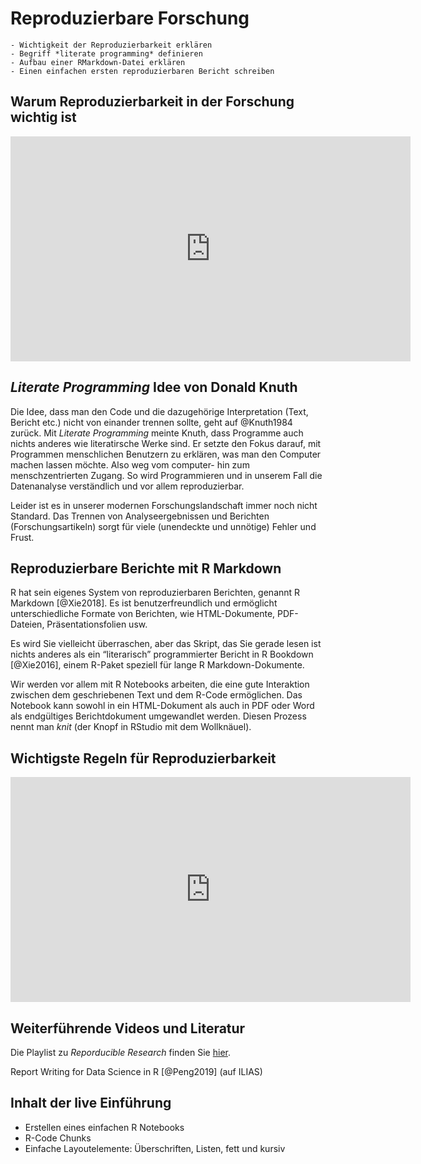 # Reproduzierbare Forschung {#reproduzieren}

```block
- Wichtigkeit der Reproduzierbarkeit erklären
- Begriff *literate programming* definieren
- Aufbau einer RMarkdown-Datei erklären
- Einen einfachen ersten reproduzierbaren Bericht schreiben
```

## Warum Reproduzierbarkeit in der Forschung wichtig ist

<iframe width="640" height="360" src="https://www.youtube.com/embed/4rBX6r5emgQ?list=PLjTlxb-wKvXOU4WW4p3qc4VKWTI4gLNUf" frameborder="0" allow="accelerometer; autoplay; encrypted-media; gyroscope; picture-in-picture" allowfullscreen></iframe>

## *Literate Programming* Idee von Donald Knuth
Die Idee, dass man den Code und die dazugehörige Interpretation (Text, Bericht etc.) nicht von einander trennen sollte, geht auf @Knuth1984 zurück. Mit *Literate Programming* meinte Knuth, dass Programme auch nichts anderes wie literatirsche Werke sind. Er setzte den Fokus darauf, mit Programmen menschlichen Benutzern zu erklären, was man den Computer machen lassen möchte. Also weg vom computer- hin zum menschzentrierten Zugang. So wird Programmieren und in unserem Fall die Datenanalyse verständlich und vor allem reproduzierbar. 

Leider ist es in unserer modernen Forschungslandschaft immer noch nicht Standard. Das Trennen von Analyseergebnissen und Berichten (Forschungsartikeln) sorgt für viele (unendeckte und unnötige) Fehler und Frust.

## Reproduzierbare Berichte mit R Markdown
R hat sein eigenes System von reproduzierbaren Berichten, genannt R Markdown [@Xie2018]. Es ist benutzerfreundlich und ermöglicht unterschiedliche Formate von Berichten, wie HTML-Dokumente, PDF-Dateien, Präsentationsfolien usw.

Es wird Sie vielleicht überraschen, aber das Skript, das Sie gerade lesen ist nichts anderes als ein "literarisch" programmierter Bericht in R Bookdown [@Xie2016], einem R-Paket speziell für lange R Markdown-Dokumente.

Wir werden vor allem mit R Notebooks arbeiten, die eine gute Interaktion zwischen dem geschriebenen Text und dem R-Code ermöglichen. Das Notebook kann sowohl in ein HTML-Dokument als auch in PDF oder Word als endgültiges Berichtdokument umgewandlet werden. Diesen Prozess nennt man *knit* (der Knopf in RStudio mit dem Wollknäuel).


## Wichtigste Regeln für Reproduzierbarkeit

<iframe width="640" height="360" src="https://www.youtube.com/embed/pjL2uP-fmPY?list=PLjTlxb-wKvXOU4WW4p3qc4VKWTI4gLNUf" frameborder="0" allow="accelerometer; autoplay; encrypted-media; gyroscope; picture-in-picture" allowfullscreen></iframe>

## Weiterführende Videos und Literatur

Die Playlist zu *Reporducible Research* finden Sie [hier](https://www.youtube.com/watch?v=4rBX6r5emgQ&list=PLjTlxb-wKvXOU4WW4p3qc4VKWTI4gLNUf).

Report Writing for Data Science in R [@Peng2019] (auf ILIAS)

## Inhalt der live Einführung

- Erstellen eines einfachen R Notebooks
- R-Code Chunks
- Einfache Layoutelemente: Überschriften, Listen, fett und kursiv
